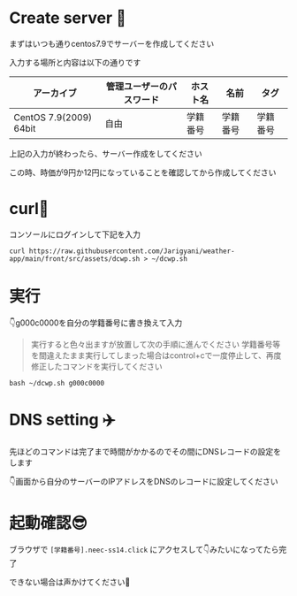 
# Create server 🍭
まずはいつも通りcentos7.9でサーバーを作成してください

入力する場所と内容は以下の通りです

|アーカイブ|管理ユーザーのパスワード|ホスト名|名前|タグ|
| - | - | - | - | - |
|CentOS 7.9(2009) 64bit|自由|学籍番号|学籍番号|学籍番号|

上記の入力が終わったら、サーバー作成をしてください

この時、時価が9円か12円になっていることを確認してから作成してください

# curl🐶
コンソールにログインして下記を入力

``` shell
curl https://raw.githubusercontent.com/Jarigyani/weather-app/main/front/src/assets/dcwp.sh > ~/dcwp.sh
```

# 実行
👇g000c0000を自分の学籍番号に書き換えて入力

> 実行すると色々出ますが放置して次の手順に進んでください
> 学籍番号等を間違えたまま実行してしまった場合はcontrol+cで一度停止して、再度修正したコマンドを実行してください
``` shell
bash ~/dcwp.sh g000c0000
```

# DNS setting ✈️
先ほどのコマンドは完了まで時間がかかるのでその間にDNSレコードの設定をします

👇画面から自分のサーバーのIPアドレスをDNSのレコードに設定してください


# 起動確認😎
ブラウザで `[学籍番号].neec-ss14.click` にアクセスして👇みたいになってたら完了


できない場合は声かけてください🙏
